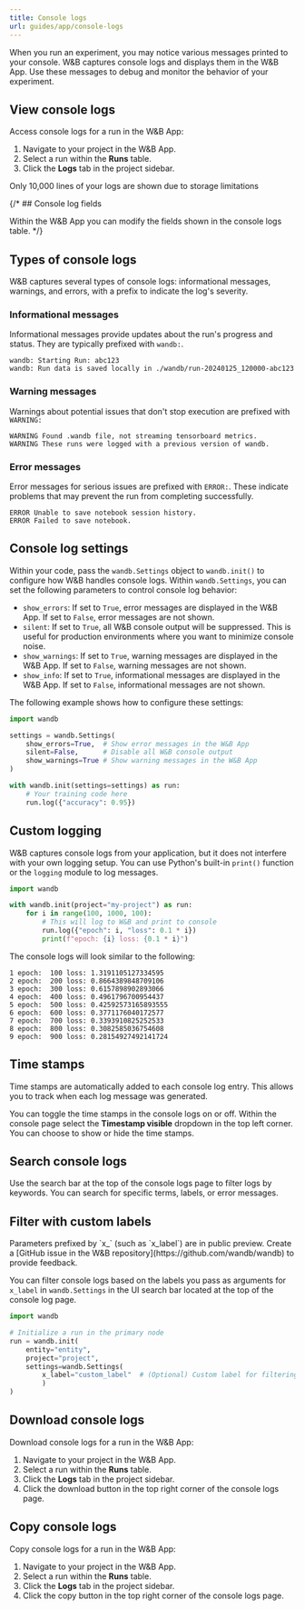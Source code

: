 ```yaml
---
title: Console logs
url: guides/app/console-logs
---
```



When you run an experiment, you may notice various messages printed to your console. W&B captures console logs and displays them in the W&B App. Use these messages to debug and monitor the behavior of your experiment.

## View console logs

Access console logs for a run in the W&B App:

1. Navigate to your project in the W&B App.
2. Select a run within the **Runs** table.
3. Click the **Logs** tab in the project sidebar.

<Note>
Only 10,000 lines of your logs are shown due to storage limitations
</Note>

{/* ## Console log fields

Within the W&B App you can modify the fields shown in the console logs table. */}

## Types of console logs

W&B captures several types of console logs: informational messages, warnings, and errors, with a prefix to indicate the log's severity.

### Informational messages
Informational messages provide updates about the run's progress and status. They are typically prefixed with `wandb:`.

```text
wandb: Starting Run: abc123
wandb: Run data is saved locally in ./wandb/run-20240125_120000-abc123
```

### Warning messages
Warnings about potential issues that don't stop execution are prefixed with `WARNING:`

```text
WARNING Found .wandb file, not streaming tensorboard metrics.
WARNING These runs were logged with a previous version of wandb.
```

### Error messages 
Error messages for serious issues are prefixed with `ERROR:`. These indicate problems that may prevent the run from completing successfully.

```text
ERROR Unable to save notebook session history.
ERROR Failed to save notebook.
```

## Console log settings

Within your code, pass the `wandb.Settings` object to `wandb.init()` to configure how W&B handles console logs. Within `wandb.Settings`, you can set the following parameters to control console log behavior:

- `show_errors`: If set to `True`, error messages are displayed in the W&B App. If set to `False`, error messages are not shown.
- `silent`: If set to `True`, all W&B console output will be suppressed. This is useful for production environments where you want to minimize console noise.
- `show_warnings`: If set to `True`, warning messages are displayed in the W&B App. If set to `False`, warning messages are not shown.
- `show_info`: If set to `True`, informational messages are displayed in the W&B App. If set to `False`, informational messages are not shown.

The following example shows how to configure these settings:

```python
import wandb

settings = wandb.Settings(
    show_errors=True,  # Show error messages in the W&B App
    silent=False,      # Disable all W&B console output
    show_warnings=True # Show warning messages in the W&B App
)

with wandb.init(settings=settings) as run:
    # Your training code here
    run.log({"accuracy": 0.95})
```

## Custom logging

W&B captures console logs from your application, but it does not interfere with your own logging setup. You can use Python's built-in `print()` function or the `logging` module to log messages.

```python
import wandb

with wandb.init(project="my-project") as run:
    for i in range(100, 1000, 100):
        # This will log to W&B and print to console
        run.log({"epoch": i, "loss": 0.1 * i})
        print(f"epoch: {i} loss: {0.1 * i}")
```

The console logs will look similar to the following:

```text
1 epoch:  100 loss: 1.3191105127334595
2 epoch:  200 loss: 0.8664389848709106
3 epoch:  300 loss: 0.6157898902893066
4 epoch:  400 loss: 0.4961796700954437
5 epoch:  500 loss: 0.42592573165893555
6 epoch:  600 loss: 0.3771176040172577
7 epoch:  700 loss: 0.3393910825252533
8 epoch:  800 loss: 0.3082585036754608
9 epoch:  900 loss: 0.28154927492141724
```

## Time stamps

Time stamps are automatically added to each console log entry. This allows you to track when each log message was generated.

You can toggle the time stamps in the console logs on or off. Within the console page select the **Timestamp visible** dropdown in the top left corner. You can choose to show or hide the time stamps.

## Search console logs

Use the search bar at the top of the console logs page to filter logs by keywords. You can search for specific terms, labels, or error messages.

## Filter with custom labels

<Warning>
Parameters prefixed by `x_` (such as `x_label`) are in public preview. Create a [GitHub issue in the W&B repository](https://github.com/wandb/wandb) to provide feedback.
</Warning>

You can filter console logs based on the labels you pass as arguments for `x_label` in `wandb.Settings` in the UI search bar located at the top of the console log page. 

```python
import wandb

# Initialize a run in the primary node
run = wandb.init(
    entity="entity",
    project="project",
	settings=wandb.Settings(
        x_label="custom_label"  # (Optional) Custom label for filtering logs
        )
)
```

## Download console logs

Download console logs for a run in the W&B App:

1. Navigate to your project in the W&B App.
2. Select a run within the **Runs** table.
3. Click the **Logs** tab in the project sidebar.
4. Click the download button in the top right corner of the console logs page.


## Copy console logs

Copy console logs for a run in the W&B App:

1. Navigate to your project in the W&B App.
2. Select a run within the **Runs** table.
3. Click the **Logs** tab in the project sidebar.
4. Click the copy button in the top right corner of the console logs page.